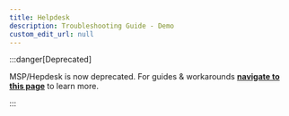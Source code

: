 ```yaml
---
title: Helpdesk
description: Troubleshooting Guide - Demo
custom_edit_url: null
---
```




:::danger[Deprecated]

MSP/Hepdesk is now deprecated. For guides & workarounds [**navigate to this page**](/docs/devops) to learn more.

:::

<!-- 
# Overview

**MSP/Helpdesk** is an extended project for managing documents that includes commonly used snippets, pre-written responses, and other tools for testing. Its goal is to improve how work gets done efficiently.

## Motivation


1. **Knowledge Retention**: Tech notes document resolutions to specific issues, creating a repository of solutions that help support teams resolve similar problems quickly without redundant troubleshooting.

2. **Efficient Troubleshooting**: They enable technicians to refer to past incidents and solutions, speeding up the resolution of recurring or complex issues and minimizing downtime.

3. **Consistency and Reliability**: By documenting standard procedures and best practices, tech notes ensure consistent service delivery across support interactions, building user trust and satisfaction.

4. **Training and Onboarding**: They serve as structured learning materials for new team members, facilitating quicker onboarding and continuous learning.

5. **Continuous Improvement**: Updated tech notes reflect evolving technologies and feedback, supporting ongoing improvement in support capabilities.


### Examples 

> _Effective Tech Notes_

- **Problem Description and Solution**: "Issue: Users unable to access email. Solution: Reset user passwords and cleared browser cache. Issue resolved."
  
- **Configurations and Fixes**: "Configuration issue on new OS update causing network errors. Solution: Rolled back OS update and applied patch. Network restored."

### Best Practices

> _Creating Tech Notes_

- **Clarity and Simplicity**: Use plain language and avoid technical jargon.
  
- **Structured Format**: Organize notes into sections like problem description, steps taken, solution implemented, and follow-up actions.

- **Visual Aids**: Include screenshots or diagrams to clarify complex procedures.

- **Regular Updates**: Ensure notes are current and relevant with ongoing updates and revisions.



## Data Privacy
All stored information, including snippets and responses, follows strict privacy rules and is kept secure. Access controls and encryption measures are used to protect sensitive data from unauthorized access. -->

